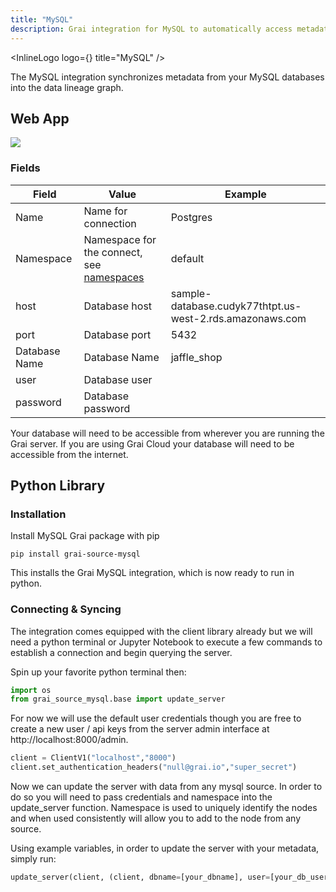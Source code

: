 ```yaml
---
title: "MySQL"
description: Grai integration for MySQL to automatically access metadata.
---
```



<InlineLogo logo={<MySqlLogoIcon />} title="MySQL" />

The MySQL integration synchronizes metadata from your MySQL databases into the data lineage graph.

## Web App

<Image
  src="/images/docs/core/integrations/mysql.png"
  height={600}
  width={1200}
/>

### Fields

| Field         | Value                                                                 | Example                                                  |
| ------------- | --------------------------------------------------------------------- | -------------------------------------------------------- |
| Name          | Name for connection                                                   | Postgres                                                 |
| Namespace     | Namespace for the connect, see [namespaces](/core/concepts/namespace) | default                                                  |
| host          | Database host                                                         | sample-database.cudyk77thtpt.us-west-2.rds.amazonaws.com |
| port          | Database port                                                         | 5432                                                     |
| Database Name | Database Name                                                         | jaffle_shop                                              |
| user          | Database user                                                         |                                                          |
| password      | Database password                                                     |                                                          |

<Callout type="warning" emoji="ℹ️">
  Your database will need to be accessible from wherever you are running the
  Grai server. If you are using Grai Cloud your database will need to be
  accessible from the internet.
</Callout>

## Python Library

### Installation

Install MySQL Grai package with pip

```shell copy
pip install grai-source-mysql
```

This installs the Grai MySQL integration, which is now ready to run in python.

### Connecting & Syncing

The integration comes equipped with the client library already but we will need a python terminal or Jupyter Notebook to execute a few commands to establish a connection and begin querying the server.

Spin up your favorite python terminal then:

```python copy
import os
from grai_source_mysql.base import update_server
```

For now we will use the default user credentials though you are free to create a new user / api keys from the server admin interface at http://localhost:8000/admin.

```python copy
client = ClientV1("localhost","8000")
client.set_authentication_headers("null@grai.io","super_secret")
```

Now we can update the server with data from any mysql source. In order to do so you will need to pass credentials and namespace into the update_server function. Namespace is used to uniquely identify the nodes and when used consistently will allow you to add to the node from any source.

Using example variables, in order to update the server with your metadata, simply run:

```python copy
update_server(client, (client, dbname=[your_dbname], user=[your_db_username], password=[your_db_password], namespace=[your_grai_namespace], host=[your_db_host], port=[your_db_port]))
```
